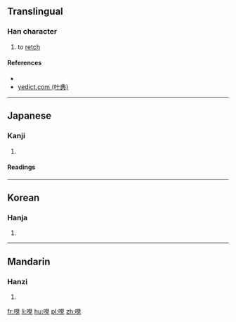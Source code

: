 {{also|𠯟}}
==Translingual==

===Han character===
{{Han char|rn=30|rad=口|as=07|sn=10|four=|canj=RBUU|ids=⿰口見}}

# to [[retch]]

====References====
* {{Han ref|kx=0190.280|dkj=03661|dj=0410.090|hdz=10629.010|uh=54EF}}
*[http://yedict.com/htm/54/54EF.htm yedict.com (叶典)]

----

==Japanese==

===Kanji===
{{ja-kanji|grade=|rs=口07}}

# {{defn|lang=ja|sort=口07}}

====Readings====
{{ja-readings|on=[[けん]] (ken), [[げん]] (gen)|kun=[[はく]] (haku)}}

----

==Korean==

===Hanja===
{{ko-hanja|hangeul=현|rv=hyeon|mr=hyŏn}}

# {{defn|lang=ko|sort=口07}}

----

==Mandarin==

===Hanzi===
{{cmn-hanzi|sim=𠯟|pin=[[xiàn]] ([[xian4]])|wg=hsien<sup>4</sup>}}

# {{defn|lang=cmn|sort=口07}}

[[fr:哯]]
[[li:哯]]
[[hu:哯]]
[[pl:哯]]
[[zh:哯]]
